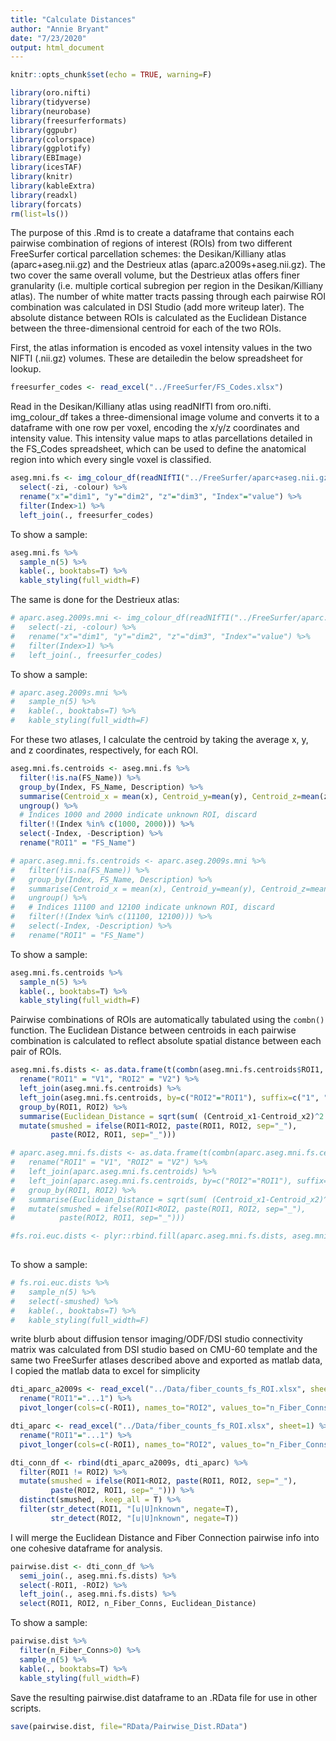 ```yaml
---
title: "Calculate Distances"
author: "Annie Bryant"
date: "7/23/2020"
output: html_document
---
```


```r
knitr::opts_chunk$set(echo = TRUE, warning=F)
```

```r
library(oro.nifti)
library(tidyverse)
library(neurobase)
library(freesurferformats)
library(ggpubr)
library(colorspace)
library(ggplotify)
library(EBImage)
library(icesTAF)
library(knitr)
library(kableExtra)
library(readxl)
library(forcats)
rm(list=ls())
```


The purpose of this .Rmd is to create a dataframe that contains each pairwise combination of regions of interest (ROIs) from two different FreeSurfer cortical parcellation schemes: the Desikan/Killiany atlas (aparc+aseg.nii.gz) and the Destrieux atlas (aparc.a2009s+aseg.nii.gz). The two cover the same overall volume, but the Destrieux atlas offers finer granularity (i.e. multiple cortical subregion per region in the Desikan/Killiany atlas). The number of white matter tracts passing through each pairwise ROI combination was calculated in DSI Studio (add more writeup later). The absolute distance between ROIs is calculated as the Euclidean Distance between the three-dimensional centroid for each of the two ROIs.


First, the atlas information is encoded as voxel intensity values in the two NIFTI (.nii.gz) volumes. These are detailedin the below spreadsheet for lookup.
```r
freesurfer_codes <- read_excel("../FreeSurfer/FS_Codes.xlsx")
```


Read in the Desikan/Killiany atlas using readNIfTI from oro.nifti. img_colour_df takes a three-dimensional image volume and converts it to a dataframe with one row per voxel, encoding the x/y/z coordinates and intensity value. This intensity value maps to atlas parcellations detailed in the FS_Codes spreadsheet, which can be used to define the anatomical region into which every single voxel is classified.
```r
aseg.mni.fs <- img_colour_df(readNIfTI("../FreeSurfer/aparc+aseg.nii.gz")) %>%
  select(-zi, -colour) %>% 
  rename("x"="dim1", "y"="dim2", "z"="dim3", "Index"="value") %>%
  filter(Index>1) %>%
  left_join(., freesurfer_codes)
```

To show a sample:
```r
aseg.mni.fs %>%
  sample_n(5) %>%
  kable(., booktabs=T) %>%
  kable_styling(full_width=F)
```

The same is done for the Destrieux atlas:
```r
# aparc.aseg.2009s.mni <- img_colour_df(readNIfTI("../FreeSurfer/aparc.a2009s+aseg.nii.gz")) %>%
#   select(-zi, -colour) %>% 
#   rename("x"="dim1", "y"="dim2", "z"="dim3", "Index"="value") %>%
#   filter(Index>1) %>%
#   left_join(., freesurfer_codes)
```

To show a sample:
```r
# aparc.aseg.2009s.mni %>%
#   sample_n(5) %>%
#   kable(., booktabs=T) %>%
#   kable_styling(full_width=F)
```

For these two atlases, I calculate the centroid by taking the average x, y, and z coordinates, respectively, for each ROI.

```r
aseg.mni.fs.centroids <- aseg.mni.fs %>%
  filter(!is.na(FS_Name)) %>%
  group_by(Index, FS_Name, Description) %>%
  summarise(Centroid_x = mean(x), Centroid_y=mean(y), Centroid_z=mean(z)) %>%
  ungroup() %>%
  # Indices 1000 and 2000 indicate unknown ROI, discard
  filter(!(Index %in% c(1000, 2000))) %>%
  select(-Index, -Description) %>%
  rename("ROI1" = "FS_Name")

# aparc.aseg.mni.fs.centroids <- aparc.aseg.2009s.mni %>%
#   filter(!is.na(FS_Name)) %>%
#   group_by(Index, FS_Name, Description) %>%
#   summarise(Centroid_x = mean(x), Centroid_y=mean(y), Centroid_z=mean(z)) %>%
#   ungroup() %>%
#   # Indices 11100 and 12100 indicate unknown ROI, discard
#   filter(!(Index %in% c(11100, 12100))) %>%
#   select(-Index, -Description) %>%
#   rename("ROI1" = "FS_Name")
```

To show a sample:
```r
aseg.mni.fs.centroids %>%
  sample_n(5) %>%
  kable(., booktabs=T) %>%
  kable_styling(full_width=F)
```


Pairwise combinations of ROIs are automatically tabulated using the `combn()` function. The Euclidean Distance between centroids in each pairwise combination is calculated to reflect absolute spatial distance between each pair of ROIs.

```r
aseg.mni.fs.dists <- as.data.frame(t(combn(aseg.mni.fs.centroids$ROI1, m=2))) %>%
  rename("ROI1" = "V1", "ROI2" = "V2") %>%
  left_join(aseg.mni.fs.centroids) %>%
  left_join(aseg.mni.fs.centroids, by=c("ROI2"="ROI1"), suffix=c("1", "2")) %>%
  group_by(ROI1, ROI2) %>%
  summarise(Euclidean_Distance = sqrt(sum( (Centroid_x1-Centroid_x2)^2 + (Centroid_y1-Centroid_y2)^2 + (Centroid_z1-Centroid_z2)^2 ))) %>%
  mutate(smushed = ifelse(ROI1<ROI2, paste(ROI1, ROI2, sep="_"),
         paste(ROI2, ROI1, sep="_")))

# aparc.aseg.mni.fs.dists <- as.data.frame(t(combn(aparc.aseg.mni.fs.centroids$ROI1, m=2))) %>%
#   rename("ROI1" = "V1", "ROI2" = "V2") %>%
#   left_join(aparc.aseg.mni.fs.centroids) %>%
#   left_join(aparc.aseg.mni.fs.centroids, by=c("ROI2"="ROI1"), suffix=c("1", "2")) %>%
#   group_by(ROI1, ROI2) %>%
#   summarise(Euclidean_Distance = sqrt(sum( (Centroid_x1-Centroid_x2)^2 + (Centroid_y1-Centroid_y2)^2 + (Centroid_z1-Centroid_z2)^2 ))) %>%
#   mutate(smushed = ifelse(ROI1<ROI2, paste(ROI1, ROI2, sep="_"),
#          paste(ROI2, ROI1, sep="_")))

#fs.roi.euc.dists <- plyr::rbind.fill(aparc.aseg.mni.fs.dists, aseg.mni.fs.dists) %>% distinct()
  
```

To show a sample:
```r
# fs.roi.euc.dists %>%
#   sample_n(5) %>%
#   select(-smushed) %>%
#   kable(., booktabs=T) %>%
#   kable_styling(full_width=F)
```


write blurb about diffusion tensor imaging/ODF/DSI studio
connectivity matrix was calculated from DSI studio based on CMU-60 template and the same two FreeSurfer atlases described above and exported as matlab data,
I copied the matlab data to excel for simplicity

```r
dti_aparc_a2009s <- read_excel("../Data/fiber_counts_fs_ROI.xlsx", sheet=2) %>%
  rename("ROI1"="...1") %>%
  pivot_longer(cols=c(-ROI1), names_to="ROI2", values_to="n_Fiber_Conns")

dti_aparc <- read_excel("../Data/fiber_counts_fs_ROI.xlsx", sheet=1) %>%
  rename("ROI1"="...1") %>%
  pivot_longer(cols=c(-ROI1), names_to="ROI2", values_to="n_Fiber_Conns")

dti_conn_df <- rbind(dti_aparc_a2009s, dti_aparc) %>%
  filter(ROI1 != ROI2) %>%
  mutate(smushed = ifelse(ROI1<ROI2, paste(ROI1, ROI2, sep="_"),
         paste(ROI2, ROI1, sep="_"))) %>%
  distinct(smushed, .keep_all = T) %>%
  filter(str_detect(ROI1, "[u|U]nknown", negate=T),
         str_detect(ROI2, "[u|U]nknown", negate=T))
```


I will merge the Euclidean Distance and Fiber Connection pairwise info into one cohesive dataframe for analysis.
```r
pairwise.dist <- dti_conn_df %>%
  semi_join(., aseg.mni.fs.dists) %>%
  select(-ROI1, -ROI2) %>%
  left_join(., aseg.mni.fs.dists) %>%
  select(ROI1, ROI2, n_Fiber_Conns, Euclidean_Distance)
```

To show a sample:
```r
pairwise.dist %>%
  filter(n_Fiber_Conns>0) %>%
  sample_n(5) %>%
  kable(., booktabs=T) %>%
  kable_styling(full_width=F)
```



Save the resulting pairwise.dist dataframe to an .RData file for use in other scripts.
```r
save(pairwise.dist, file="RData/Pairwise_Dist.RData")
```


